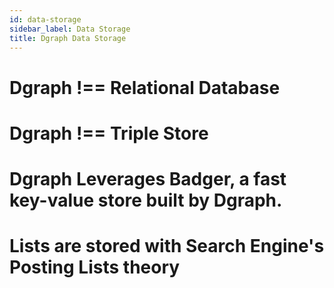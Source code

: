 ```yaml
---
id: data-storage
sidebar_label: Data Storage
title: Dgraph Data Storage
---
```



<ComingSoon />

# Dgraph !== Relational Database

# Dgraph !== Triple Store

# Dgraph Leverages Badger, a fast key-value store built by Dgraph.

# Lists are stored with Search Engine's Posting Lists theory
